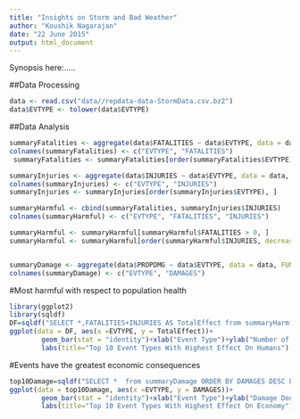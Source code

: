 ```yaml
---
title: "Insights on Storm and Bad Weather"
author: "Koushik Nagarajan"
date: "22 June 2015"
output: html_document
---
```


Synopsis here:.....

##Data Processing

```r

data <- read.csv("data//repdata-data-StormData.csv.bz2")
data$EVTYPE <- tolower(data$EVTYPE)

```


##Data Analysis

```r

summaryFatalities <- aggregate(data$FATALITIES ~ data$EVTYPE, data = data, FUN = sum)
colnames(summaryFatalities) <- c("EVTYPE", "FATALITIES")
 summaryFatalities <- summaryFatalities[order(summaryFatalities$EVTYPE), ]

summaryInjuries <- aggregate(data$INJURIES ~ data$EVTYPE, data = data, FUN = sum)
colnames(summaryInjuries) <- c("EVTYPE", "INJURIES")
summaryInjuries <- summaryInjuries[order(summaryInjuries$EVTYPE), ]

summaryHarmful <- cbind(summaryFatalities, summaryInjuries$INJURIES)
colnames(summaryHarmful) <- c("EVTYPE", "FATALITIES", "INJURIES")

summaryHarmful <- summaryHarmful[summaryHarmful$FATALITIES > 0, ]
summaryHarmful <- summaryHarmful[order(summaryHarmful$INJURIES, decreasing = TRUE), ]


summaryDamage <- aggregate(data$PROPDMG ~ data$EVTYPE, data = data, FUN = sum)
colnames(summaryDamage) <- c("EVTYPE", "DAMAGES")
```

#Most harmful with respect to population health
```r
library(ggplot2)
library(sqldf)
DF=sqldf("SELECT *,FATALITIES+INJURIES AS TotalEffect from summaryHarmful ORDER BY TotalEffect DESC LIMIT 10")
ggplot(data = DF, aes(x =EVTYPE, y = TotalEffect))+
        geom_bar(stat = "identity")+xlab("Event Type")+ylab("Number of Harmful Events")+
        labs(title="Top 10 Event Types With Highest Effect On Humans")

```


#Events have the greatest economic consequences
```r
top10Damage=sqldf("SELECT *  from summaryDamage ORDER BY DAMAGES DESC LIMIT 10")
ggplot(data = top10Damage, aes(x =EVTYPE, y = DAMAGES))+
        geom_bar(stat = "identity")+xlab("Event Type")+ylab("Damage Done")+
        labs(title="Top 10 Event Types With Highest Effect On Economy")
```
